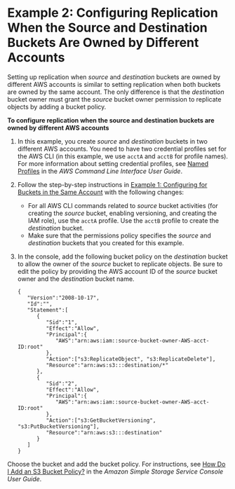 # Example 2: Configuring Replication When the Source and Destination Buckets Are Owned by Different Accounts<a name="replication-walkthrough-2"></a>

Setting up replication when *source* and *destination* buckets are owned by different AWS accounts is similar to setting replication when both buckets are owned by the same account\. The only difference is that the *destination* bucket owner must grant the *source* bucket owner permission to replicate objects by adding a bucket policy\. 

**To configure replication when the source and destination buckets are owned by different AWS accounts**

1. In this example, you create *source* and *destination* buckets in two different AWS accounts\. You need to have two credential profiles set for the AWS CLI \(in this example, we use `acctA` and `acctB` for profile names\)\. For more information about setting credential profiles, see [Named Profiles](https://docs.aws.amazon.com/cli/latest/userguide/cli-multiple-profiles.html) in the *AWS Command Line Interface User Guide*\. 

1. Follow the step\-by\-step instructions in [Example 1: Configuring for Buckets in the Same Account](replication-walkthrough1.md) with the following changes:
   + For all AWS CLI commands related to *source* bucket activities \(for creating the *source* bucket, enabling versioning, and creating the IAM role\), use the `acctA` profile\. Use the `acctB` profile to create the *destination* bucket\. 
   + Make sure that the permissions policy specifies the *source* and *destination* buckets that you created for this example\.

1. In the console, add the following bucket policy on the *destination* bucket to allow the owner of the *source* bucket to replicate objects\. Be sure to edit the policy by providing the AWS account ID of the *source* bucket owner and the *destination* bucket name\.

   ```
   {
      "Version":"2008-10-17",
      "Id":"",
      "Statement":[
         {
            "Sid":"1",
            "Effect":"Allow",
            "Principal":{
               "AWS":"arn:aws:iam::source-bucket-owner-AWS-acct-ID:root"
            },
            "Action":["s3:ReplicateObject", "s3:ReplicateDelete"],
            "Resource":"arn:aws:s3:::destination/*"
         },
         {
            "Sid":"2",
            "Effect":"Allow",
            "Principal":{
               "AWS":"arn:aws:iam::source-bucket-owner-AWS-acct-ID:root"
            },
            "Action":["s3:GetBucketVersioning", "s3:PutBucketVersioning"],
            "Resource":"arn:aws:s3:::destination"
         }
      ]
   }
   ```

Choose the bucket and add the bucket policy\. For instructions, see [How Do I Add an S3 Bucket Policy?](https://docs.aws.amazon.com/AmazonS3/latest/user-guide/add-bucket-policy.html) in the *Amazon Simple Storage Service Console User Guide*\.